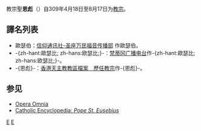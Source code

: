 {{expand|time=2018-10-17T05:42:24+00:00}}
{{unreferenced|time=2018-10-17T05:42:24+00:00}}
{{NoteTA
|G1=Popes
}}
{{Infobox Christian leader
|type=Pope
| honorific-prefix = 教宗
| name=聖恩彪<br>Sanctus Eusebius PP.
|title=[[羅馬主教|羅馬主教]]
|image=San Eusebio papa1.gif
|imgw=250px
|caption = 位於[[城外聖保祿大殿|城外聖保祿大殿]]的教宗恩彪圖像
|birth_name=Eusebius
|term_start=309年4月18日
|term_end=309年8月17日
|predecessor=[[教宗玛策禄一世|教宗才祿一世]]
|successor=[[教宗美基德|教宗米迪]]
|birth_date=（日期不詳）
|birth_place=[[薩丁尼亞|薩丁尼亞]]
|death_date=309年8月17日
|death_place=[[西羅馬帝國|西羅馬帝國]][[西西里|西西里]]
}}

{{infobox popestyles
|papal name=Pope Eusebius
|dipstyle=教宗閣下
|offstyle=教宗閣下
|relstyle=聖父
|deathstyle=[[基督教聖人|聖人]]
}}

教宗聖'''恩彪'''（{{lang-la|Sanctus Eusebius PP.}}）自309年4月18日至8月17日为[[教宗|教宗]]。

== 譯名列表 ==
* 歐瑟伯：[http://www.fides.org/aree/news/newsdet.php?idnews=1874&lan=chi 信仰通讯社-圣座万民福音传播部] {{Wayback|url=http://www.fides.org/aree/news/newsdet.php?idnews=1874&lan=chi |date=20120131120227 }}作歐瑟伯。
* -{zh-hant:歐瑟比; zh-hans:欧瑟比;}-：[https://web.archive.org/web/20040906201343/http://www.radiovaticana.org/cinesegb/santuari/34catacombe.html 梵蒂冈广播电台]作-{zh-hant:歐瑟比; zh-hans:欧瑟比;}-。
* -{恩彪}-：[https://web.archive.org/web/20051023073732/http://archives.catholic.org.hk/popes/index.htm 香港天主教教區檔案　歷任教宗]作-{恩彪}-。

== 参见 ==

* [http://www.documentacatholicaomnia.eu/01_01_0309-0310-_Eusebius,_Sanctus.html Opera Omnia] {{Wayback|url=http://www.documentacatholicaomnia.eu/01_01_0309-0310-_Eusebius,_Sanctus.html |date=20091002111205 }}
* [http://www.newadvent.org/cathen/05615b.htm Catholic Encyclopedia: ''Pope St. Eusebius''] {{WebCite|url=https://www.webcitation.org/68byURSXj?url=http://www.newadvent.org/cathen/05615b.htm |date=20120622130936 |dateformat=iso }}

{{教宗|[[教宗玛策禄一世|教宗才祿一世]]|[[教宗美基德|教宗米迪]]|309}}

{{Popes}}
{{Catholicism}} 
{{History of the Roman Catholic Church}}

{{天主教聖人}}
{{Authority control}}
{{DEFAULTSORT:Eusebius}}

[[Category:教宗圣人|E]]
[[Category:基督教圣人|E]]